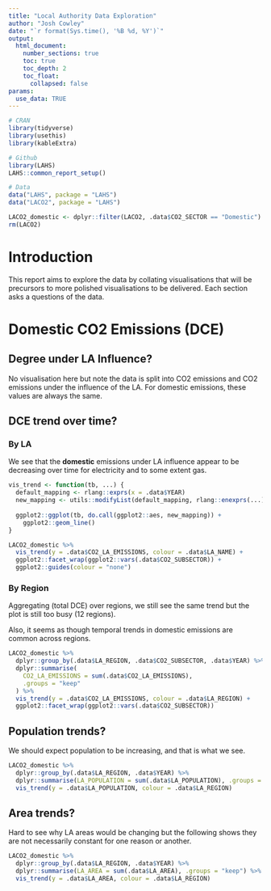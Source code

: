 ```yaml
---
title: "Local Authority Data Exploration"
author: "Josh Cowley"
date: "`r format(Sys.time(), '%B %d, %Y')`"
output:
  html_document:
    number_sections: true
    toc: true
    toc_depth: 2
    toc_float:
      collapsed: false
params:
  use_data: TRUE
---
```


```r
# CRAN
library(tidyverse)
library(usethis)
library(kableExtra)

# Github
library(LAHS)
LAHS::common_report_setup()

# Data
data("LAHS", package = "LAHS")
data("LACO2", package = "LAHS")

LACO2_domestic <- dplyr::filter(LACO2, .data$CO2_SECTOR == "Domestic")
rm(LACO2)
```

# Introduction

This report aims to explore the data by collating visualisations that will be
precursors to more polished visualisations to be delivered.
Each section asks a questions of the data.

# Domestic CO2 Emissions (DCE)

## Degree under LA Influence?

No visualisation here but note the data is split into CO2 emissions and CO2 
emissions under the influence of the LA. For domestic emissions, these values
are always the same.

## DCE trend over time?

### By LA

We see that the **domestic** emissions under LA influence appear to be 
decreasing over time for electricity and to some extent gas.

```r
vis_trend <- function(tb, ...) {
  default_mapping <- rlang::exprs(x = .data$YEAR)
  new_mapping <- utils::modifyList(default_mapping, rlang::enexprs(...))
  
  ggplot2::ggplot(tb, do.call(ggplot2::aes, new_mapping)) +
    ggplot2::geom_line()
}
```

```r
LACO2_domestic %>%
  vis_trend(y = .data$CO2_LA_EMISSIONS, colour = .data$LA_NAME) +
  ggplot2::facet_wrap(ggplot2::vars(.data$CO2_SUBSECTOR)) +
  ggplot2::guides(colour = "none")
```

### By Region

Aggregating (total DCE) over regions, we still see the same trend but the plot 
is still too busy (12 regions).

Also, it seems as though temporal trends in domestic emissions are common 
across regions.

```r
LACO2_domestic %>%
  dplyr::group_by(.data$LA_REGION, .data$CO2_SUBSECTOR, .data$YEAR) %>%
  dplyr::summarise(
    CO2_LA_EMISSIONS = sum(.data$CO2_LA_EMISSIONS),
    .groups = "keep"
  ) %>%
  vis_trend(y = .data$CO2_LA_EMISSIONS, colour = .data$LA_REGION) + 
  ggplot2::facet_wrap(ggplot2::vars(.data$CO2_SUBSECTOR))
```

## Population trends?

We should expect population to be increasing, and that is what we see.

```r
LACO2_domestic %>%
  dplyr::group_by(.data$LA_REGION, .data$YEAR) %>%
  dplyr::summarise(LA_POPULATION = sum(.data$LA_POPULATION), .groups = "keep") %>%
  vis_trend(y = .data$LA_POPULATION, colour = .data$LA_REGION)
```

## Area trends?

Hard to see why LA areas would be changing but the following shows they are not
necessarily constant for one reason or another.

```r
LACO2_domestic %>%
  dplyr::group_by(.data$LA_REGION, .data$YEAR) %>%
  dplyr::summarise(LA_AREA = sum(.data$LA_AREA), .groups = "keep") %>%
  vis_trend(y = .data$LA_AREA, colour = .data$LA_REGION)
```
